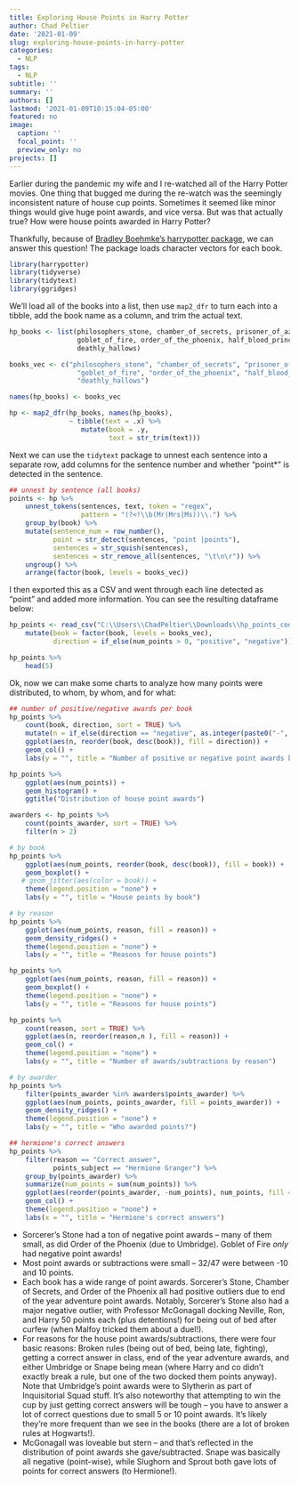 ```yaml
---
title: Exploring House Points in Harry Potter
author: Chad Peltier
date: '2021-01-09'
slug: exploring-house-points-in-harry-potter
categories:
  - NLP
tags:
  - NLP
subtitle: ''
summary: ''
authors: []
lastmod: '2021-01-09T10:15:04-05:00'
featured: no
image:
  caption: ''
  focal_point: ''
  preview_only: no
projects: []
---
```



Earlier during the pandemic my wife and I re-watched all of the Harry Potter movies. One thing that bugged me during the re-watch was the seemingly inconsistent nature of house cup points. Sometimes it seemed like minor things would give huge point awards, and vice versa. But was that actually true? How were house points awarded in Harry Potter?

Thankfully, because of [Bradley Boehmke's harrypotter package](https://github.com/bradleyboehmke/harrypotter), we can answer this question! The package loads character vectors for each book. 

```r
library(harrypotter)
library(tidyverse)
library(tidytext)
library(ggridges)
```

We'll load all of the books into a list, then use `map2_dfr` to turn each into a tibble, add the book name as a column, and trim the actual text. 

```r
hp_books <- list(philosophers_stone, chamber_of_secrets, prisoner_of_azkaban,
                 goblet_of_fire, order_of_the_phoenix, half_blood_prince,
                 deathly_hallows)

books_vec <- c("philosophers_stone", "chamber_of_secrets", "prisoner_of_azkaban",
                 "goblet_of_fire", "order_of_the_phoenix", "half_blood_prince",
                 "deathly_hallows")

names(hp_books) <- books_vec

hp <- map2_dfr(hp_books, names(hp_books),
               ~ tibble(text = .x) %>%
                  mutate(book = .y,
                         text = str_trim(text)))
```

Next we can use the `tidytext` package to unnest each sentence into a separate row, add columns for the sentence number and whether "point*" is detected in the sentence.

```r
## unnest by sentence (all books)
points <- hp %>%
    unnest_tokens(sentences, text, token = "regex", 
                  pattern = "(?<!\\b(Mr|Mrs|Ms))\\.") %>%
    group_by(book) %>%
    mutate(sentence_num = row_number(),
           point = str_detect(sentences, "point |points"),
           sentences = str_squish(sentences),
           sentences = str_remove_all(sentences, "\t\n\r")) %>%
    ungroup() %>%
    arrange(factor(book, levels = books_vec))
```

I then exported this as a CSV and went through each line detected as "point" and added more information. You can see the resulting dataframe below:

```r
hp_points <- read_csv("C:\\Users\\ChadPeltier\\Downloads\\hp_points_coded.csv") %>%
    mutate(book = factor(book, levels = books_vec),
           direction = if_else(num_points > 0, "positive", "negative"))

hp_points %>%
    head(5)
```

Ok, now we can make some charts to analyze how many points were distributed, to whom, by whom, and for what:

```r
## number of positive/negative awards per book
hp_points %>%
    count(book, direction, sort = TRUE) %>%
    mutate(n = if_else(direction == "negative", as.integer(paste0("-", n)), n)) %>%
    ggplot(aes(n, reorder(book, desc(book)), fill = direction)) +
    geom_col() +
    labs(y = "", title = "Number of positive or negative point awards by book")

hp_points %>%
    ggplot(aes(num_points)) +
    geom_histogram() +
    ggtitle("Distribution of house point awards")

awarders <- hp_points %>%
    count(points_awarder, sort = TRUE) %>%
    filter(n > 2)

# by book
hp_points %>%
    ggplot(aes(num_points, reorder(book, desc(book)), fill = book)) +
    geom_boxplot() +
   # geom_jitter(aes(color = book)) + 
    theme(legend.position = "none") +
    labs(y = "", title = "House points by book")

# by reason
hp_points %>%
    ggplot(aes(num_points, reason, fill = reason)) +
    geom_density_ridges() +
    theme(legend.position = "none") +
    labs(y = "", title = "Reasons for house points")

hp_points %>%
    ggplot(aes(num_points, reason, fill = reason)) +
    geom_boxplot() +
    theme(legend.position = "none") +
    labs(y = "", title = "Reasons for house points")

hp_points %>%
    count(reason, sort = TRUE) %>%
    ggplot(aes(n, reorder(reason,n ), fill = reason)) + 
    geom_col() +
    theme(legend.position = "none") +
    labs(y = "", title = "Number of awards/subtractions by reason")

# by awarder
hp_points %>%
    filter(points_awarder %in% awarders$points_awarder) %>% 
    ggplot(aes(num_points, points_awarder, fill = points_awarder)) +
    geom_density_ridges() +
    theme(legend.position = "none") +
    labs(y = "", title = "Who awarded points?")

## hermione's correct answers
hp_points %>%
    filter(reason == "Correct answer", 
           points_subject == "Hermione Granger") %>%
    group_by(points_awarder) %>%
    summarize(num_points = sum(num_points)) %>%
    ggplot(aes(reorder(points_awarder, -num_points), num_points, fill = points_awarder)) +
    geom_col() +
    theme(legend.position = "none") +
    labs(x = "", title = "Hermione's correct answers") 


```

* Sorcerer's Stone had a ton of negative point awards -- many of them small, as did Order of the Phoenix (due to Umbridge). Goblet of Fire *only* had negative point awards! 
* Most point awards or subtractions were small -- 32/47 were between -10 and 10 points. 
* Each book has a wide range of point awards. Sorcerer's Stone, Chamber of Secrets, and Order of the Phoenix all had positive outliers due to end of the year adventure point awards. Notably, Sorcerer's Stone also had a major negative outlier, with Professor McGonagall docking Neville, Ron, and Harry 50 points each (plus detentions!) for being out of bed after curfew (when Malfoy tricked them about a duel!). 
* For reasons for the house point awards/subtractions, there were four basic reasons: Broken rules (being out of bed, being late, fighting), getting a correct answer in class, end of the year adventure awards, and either Umbridge or Snape being mean (where Harry and co didn't exactly break a rule, but one of the two docked them points anyway). Note that Umbridge's point awards were to Slytherin as part of Inquisitorial Squad stuff. It's also noteworthy that attempting to win the cup by just getting correct answers will be tough -- you have to answer a lot of correct questions due to small 5 or 10 point awards. It's likely they're more frequent than we see in the books (there are a lot of broken rules at Hogwarts!). 
* McGonagall was loveable but stern -- and that's reflected in the distribution of point awards she gave/subtracted. Snape was basically all negative (point-wise), while Slughorn and Sprout both gave lots of points for correct answers (to Hermione!).
